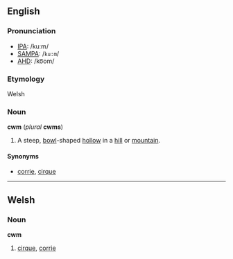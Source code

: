 ==English==
===Pronunciation===
*[[IPA]]: /kuːm/
*[[SAMPA]]: /<tt>ku:m</tt>/
*[[AHD]]: /ko͞om/

===Etymology===
Welsh

===Noun===
'''cwm''' (''plural'' '''cwms''')

#A steep, [[bowl]]-shaped [[hollow]] in a [[hill]] or [[mountain]].

====Synonyms====
*[[corrie]], [[cirque]]

----

==Welsh==
===Noun===
'''cwm'''

#[[cirque]], [[corrie]]
